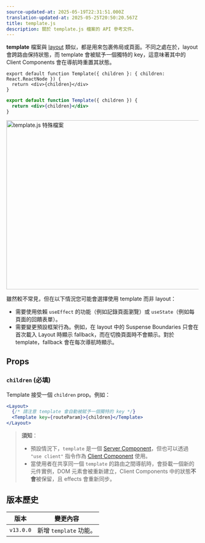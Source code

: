 ```yaml
---
source-updated-at: 2025-05-19T22:31:51.000Z
translation-updated-at: 2025-05-25T20:50:20.567Z
title: template.js
description: 關於 template.js 檔案的 API 參考文件。
---
```


**template** 檔案與 [layout](/docs/app/building-your-application/routing/layouts-and-templates#layouts) 類似，都是用來包裹佈局或頁面。不同之處在於，layout 會跨路由保持狀態，而 template 會被賦予一個獨特的 key，這意味著其中的 Client Components 會在導航時重置其狀態。

```tsx filename="app/template.tsx" switcher
export default function Template({ children }: { children: React.ReactNode }) {
  return <div>{children}</div>
}
```

```jsx filename="app/template.jsx" switcher
export default function Template({ children }) {
  return <div>{children}</div>
}
```

<Image
  alt="template.js 特殊檔案"
  srcLight="/docs/light/template-special-file.png"
  srcDark="/docs/dark/template-special-file.png"
  width="1600"
  height="444"
/>

雖然較不常見，但在以下情況您可能會選擇使用 template 而非 layout：

- 需要使用依賴 `useEffect` 的功能（例如記錄頁面瀏覽）或 `useState`（例如每頁面的回饋表單）。
- 需要變更預設框架行為。例如，在 layout 中的 Suspense Boundaries 只會在首次載入 Layout 時顯示 fallback，而在切換頁面時不會顯示。對於 template，fallback 會在每次導航時顯示。

## Props

### `children` (必填)

Template 接受一個 `children` prop。例如：

```jsx filename="Output"
<Layout>
  {/* 請注意 template 會自動被賦予一個獨特的 key */}
  <Template key={routeParam}>{children}</Template>
</Layout>
```

> **須知**：
>
> - 預設情況下，`template` 是一個 [Server Component](/docs/app/getting-started/server-and-client-components)，但也可以透過 `"use client"` 指令作為 [Client Component](/docs/app/getting-started/server-and-client-components) 使用。
> - 當使用者在共享同一個 `template` 的路由之間導航時，會掛載一個新的元件實例，DOM 元素會被重新建立，Client Components 中的狀態**不會**被保留，且 effects 會重新同步。

## 版本歷史

| 版本       | 變更內容                |
| ---------- | ---------------------- |
| `v13.0.0` | 新增 `template` 功能。 |